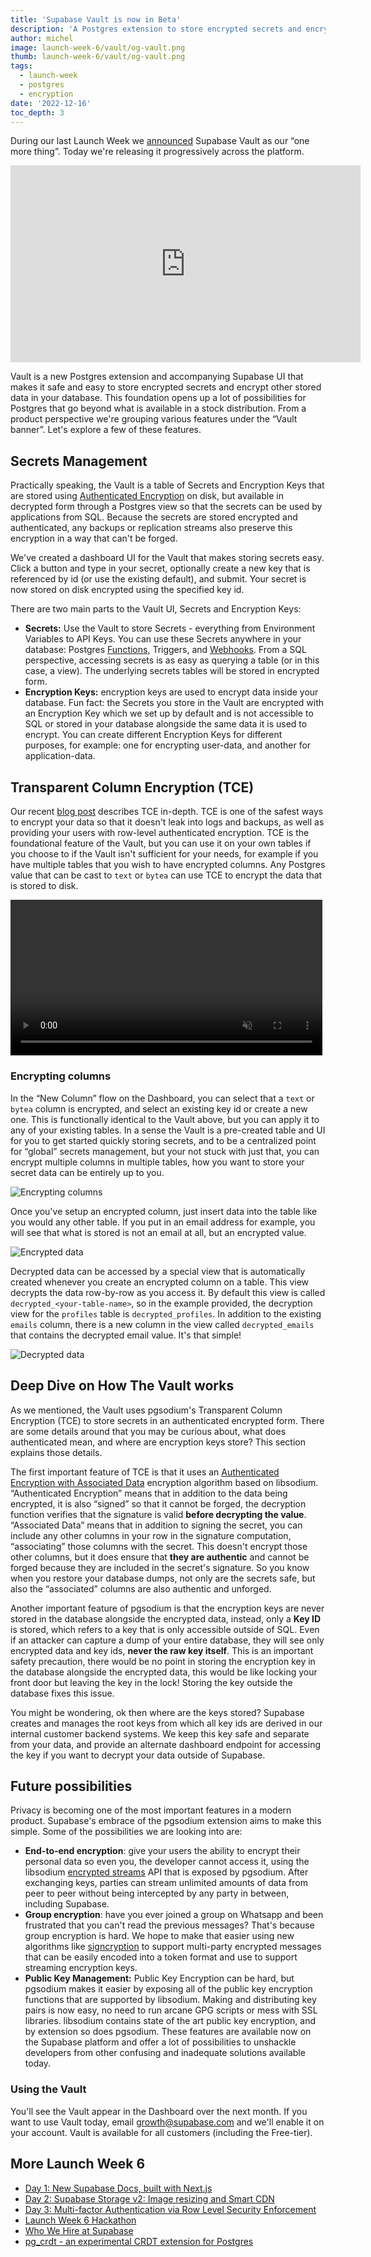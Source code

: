 ```yaml
---
title: 'Supabase Vault is now in Beta'
description: 'A Postgres extension to store encrypted secrets and encrypt data.'
author: michel
image: launch-week-6/vault/og-vault.png
thumb: launch-week-6/vault/og-vault.png
tags:
  - launch-week
  - postgres
  - encryption
date: '2022-12-16'
toc_depth: 3
---
```


During our last Launch Week we [announced](/blog/supabase-vault) Supabase Vault as our “one more thing”. Today we're releasing it progressively across the platform.

<iframe
  width="560"
  height="315"
  src="https://www.youtube-nocookie.com/embed/QHLPNDrdN2w"
  title="YouTube video player"
  frameborder="0"
  allow="accelerometer; autoplay; clipboard-write; encrypted-media; gyroscope; picture-in-picture"
  allowfullscreen
></iframe>

Vault is a new Postgres extension and accompanying Supabase UI that makes it safe and easy to store encrypted secrets and encrypt other stored data in your database. This foundation opens up a lot of possibilities for Postgres that go beyond what is available in a stock distribution. From a product perspective we're grouping various features under the “Vault banner”. Let's explore a few of these features.

## Secrets Management

Practically speaking, the Vault is a table of Secrets and Encryption Keys that are stored using [Authenticated Encryption](https://en.wikipedia.org/wiki/Authenticated_encryption) on disk, but available in decrypted form through a Postgres view so that the secrets can be used by applications from SQL. Because the secrets are stored encrypted and authenticated, any backups or replication streams also preserve this encryption in a way that can't be forged.

We've created a dashboard UI for the Vault that makes storing secrets easy. Click a button and type in your secret, optionally create a new key that is referenced by id (or use the existing default), and submit. Your secret is now stored on disk encrypted using the specified key id.

There are two main parts to the Vault UI, Secrets and Encryption Keys:

- **Secrets:** Use the Vault to store Secrets - everything from Environment Variables to API Keys. You can use these Secrets anywhere in your database: Postgres [Functions](/docs/guides/database/functions), Triggers, and [Webhooks](/docs/guides/database/webhooks). From a SQL perspective, accessing secrets is as easy as querying a table (or in this case, a view). The underlying secrets tables will be stored in encrypted form.
- **Encryption Keys:** encryption keys are used to encrypt data inside your database. Fun fact: the Secrets you store in the Vault are encrypted with an Encryption Key which we set up by default and is not accessible to SQL or stored in your database alongside the same data it is used to encrypt. You can create different Encryption Keys for different purposes, for example: one for encrypting user-data, and another for application-data.

## Transparent Column Encryption (TCE)

Our recent [blog post](/blog/transparent-column-encryption-with-postgres) describes TCE in-depth. TCE is one of the safest ways to encrypt your data so that it doesn't leak into logs and backups, as well as providing your users with row-level authenticated encryption. TCE is the foundational feature of the Vault, but you can use it on your own tables if you choose to if the Vault isn't sufficient for your needs, for example if you have multiple tables that you wish to have encrypted columns. Any Postgres value that can be cast to `text` or `bytea` can use TCE to encrypt the data that is stored to disk.

<video width="99%" muted playsInline controls="true">
  <source
    src="/images/blog/launch-week-6/vault/vault-hello-compressed.mp4"
    type="video/mp4"
    muted
    playsInline
  />
</video>

### Encrypting columns

In the “New Column” flow on the Dashboard, you can select that a `text` or `bytea` column is encrypted, and select an existing key id or create a new one. This is functionally identical to the Vault above, but you can apply it to any of your existing tables. In a sense the Vault is a pre-created table and UI for you to get started quickly storing secrets, and to be a centralized point for “global” secrets management, but your not stuck with just that, you can encrypt multiple columns in multiple tables, how you want to store your secret data can be entirely up to you.

![Encrypting columns](/images/blog/launch-week-6/vault/vault-encrypting-columns.png)

Once you've setup an encrypted column, just insert data into the table like you would any other table. If you put in an email address for example, you will see that what is stored is not an email at all, but an encrypted value.

![Encrypted data](/images/blog/launch-week-6/vault/vault-encrypted-data.png)

Decrypted data can be accessed by a special view that is automatically created whenever you create an encrypted column on a table. This view decrypts the data row-by-row as you access it. By default this view is called `decrypted_<your-table-name>`, so in the example provided, the decryption view for the `profiles` table is `decrypted_profiles`. In addition to the existing `emails` column, there is a new column in the view called `decrypted_emails` that contains the decrypted email value. It's that simple!

![Decrypted data](/images/blog/launch-week-6/vault/vault-decrypted-data.png)

## Deep Dive on How The Vault works

As we mentioned, the Vault uses pgsodium's Transparent Column Encryption (TCE) to store secrets in an authenticated encrypted form. There are some details around that you may be curious about, what does authenticated mean, and where are encryption keys store? This section explains those details.

The first important feature of TCE is that it uses an [Authenticated Encryption with Associated Data](<https://en.wikipedia.org/wiki/Authenticated_encryption#Authenticated_encryption_with_associated_data_(AEAD)>) encryption algorithm based on libsodium. “Authenticated Encryption” means that in addition to the data being encrypted, it is also “signed” so that it cannot be forged, the decryption function verifies that the signature is valid **before decrypting the value**. “Associated Data” means that in addition to signing the secret, you can include any other columns in your row in the signature computation, “associating” those columns with the secret. This doesn't encrypt those other columns, but it does ensure that **they are authentic** and cannot be forged because they are included in the secret's signature. So you know when you restore your database dumps, not only are the secrets safe, but also the “associated” columns are also authentic and unforged.

Another important feature of pgsodium is that the encryption keys are never stored in the database alongside the encrypted data, instead, only a **Key ID** is stored, which refers to a key that is only accessible outside of SQL. Even if an attacker can capture a dump of your entire database, they will see only encrypted data and key ids, **never the raw key itself**. This is an important safety precaution, there would be no point in storing the encryption key in the database alongside the encrypted data, this would be like locking your front door but leaving the key in the lock! Storing the key outside the database fixes this issue.

You might be wondering, ok then where are the keys stored? Supabase creates and manages the root keys from which all key ids are derived in our internal customer backend systems. We keep this key safe and separate from your data, and provide an alternate dashboard endpoint for accessing the key if you want to decrypt your data outside of Supabase.

## Future possibilities

Privacy is becoming one of the most important features in a modern product. Supabase's embrace of the pgsodium extension aims to make this simple. Some of the possibilities we are looking into are:

- **End-to-end encryption**: give your users the ability to encrypt their personal data so even you, the developer cannot access it, using the libsodium [encrypted streams](https://doc.libsodium.org/secret-key_cryptography/secretstream) API that is exposed by pgsodium. After exchanging keys, parties can stream unlimited amounts of data from peer to peer without being intercepted by any party in between, including Supabase.
- **Group encryption**: have you ever joined a group on Whatsapp and been frustrated that you can't read the previous messages? That's because group encryption is hard. We hope to make that easier using new algorithms like [signcryption](https://github.com/jedisct1/libsodium-signcryption) to support multi-party encrypted messages that can be easily encoded into a token format and use to support streaming encryption keys.
- **Public Key Management:** Public Key Encryption can be hard, but pgsodium makes it easier by exposing all of the public key encryption functions that are supported by libsodium. Making and distributing key pairs is now easy, no need to run arcane GPG scripts or mess with SSL libraries. libsodium contains state of the art public key encryption, and by extension so does pgsodium. These features are available now on the Supabase platform and offer a lot of possibilities to unshackle developers from other confusing and inadequate solutions available today.

### Using the Vault

You'll see the Vault appear in the Dashboard over the next month. If you want to use Vault today, email growth@supabase.com and we'll enable it on your account. Vault is available for all customers (including the Free-tier).

## More Launch Week 6

- [Day 1: New Supabase Docs, built with Next.js](https://supabase.com/blog/new-supabase-docs-built-with-nextjs)
- [Day 2: Supabase Storage v2: Image resizing and Smart CDN](https://supabase.com/blog/storage-image-resizing-smart-cdn)
- [Day 3: Multi-factor Authentication via Row Level Security Enforcement](https://supabase.com/blog/mfa-auth-via-rls)
- [Launch Week 6 Hackathon](https://supabase.com/blog/launch-week-6-hackathon)
- [Who We Hire at Supabase](https://supabase.com/blog/who-we-hire)
- [pg_crdt - an experimental CRDT extension for Postgres](https://supabase.com/blog/postgres-crdt)
